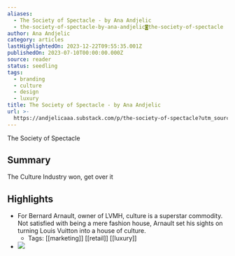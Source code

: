 ```yaml
---
aliases:
  - The Society of Spectacle - by Ana Andjelic
  - the-society-of-spectacle-by-ana-andjelic◙the-society-of-spectacle
author: Ana Andjelic
category: articles
lastHighlightedOn: 2023-12-22T09:55:35.001Z
publishedOn: 2023-07-10T00:00:00.000Z
source: reader
status: seedling
tags:
  - branding
  - culture
  - design
  - luxury
title: The Society of Spectacle - by Ana Andjelic
url: >-
  https://andjelicaaa.substack.com/p/the-society-of-spectacle?utm_source=substack&utm_medium=email
---
```

The Society of Spectacle

## Summary

The Culture Industry won, get over it

## Highlights

- For Bernard Arnault, owner of LVMH, culture is a superstar commodity. Not satisfied with being a mere fashion house, Arnault set his sights on turning Louis Vuitton into a house of culture.
    - Tags: [[marketing]] [[retail]] [[luxury]]
- [![](https://substackcdn.com/image/fetch/w_1456,c_limit,f_auto,q_auto:good,fl_progressive:steep/https%3A%2F%2Fsubstack-post-media.s3.amazonaws.com%2Fpublic%2Fimages%2Fea5c4247-4a0f-458e-ae54-ac244787fc3f_1306x872.jpeg)](https://substackcdn.com/image/fetch/f_auto,q_auto:good,fl_progressive:steep/https%3A%2F%2Fsubstack-post-media.s3.amazonaws.com%2Fpublic%2Fimages%2Fea5c4247-4a0f-458e-ae54-ac244787fc3f_1306x872.jpeg)

